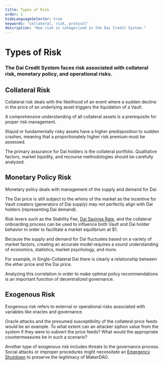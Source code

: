 ```yaml
---
title: Types of Risk
order: 3
hideLanguageSelector: true
keywords: "collateral, risk, protocol"
description: "How risk is categorized in the Dai Credit System."
---
```


# Types of Risk

### The Dai Credit System faces risk associated with collateral risk, monetary policy, and operational risks.

## Collateral Risk

Collateral risk deals with the likelihood of an event where a sudden decline in the price of an underlying asset triggers the liquidation of a Vault.

A comprehensive understanding of all collateral assets is a prerequisite for proper risk management.

Illiquid or fundamentally risky assets have a higher predisposition to sudden crashes, meaning that a proportionately higher risk premium must be assessed.

The primary assurance for Dai holders is the collateral portfolio. Qualitative factors, market liquidity, and recourse methodologies should be carefully analyzed.

## Monetary Policy Risk

Monetary policy deals with management of the supply and demand for Dai.

The Dai price is still subject to the whims of the market as the incentive for Vault creators (generators of Dai supply) may not perfectly align with Dai holders (representing Dai demand).

Risk levers such as the Stability Fee, [Dai Savings Rate](/learn/dai/dsr.mdx/), and the collateral onboarding process can be used to influence both Vault and Dai holder behavior in order to facilitate a market equilibrium at \$1.

Because the supply and demand for Dai fluctuates based on a variety of market factors, creating an accurate model requires a sound understanding of economics, statistics, market psychology, and more.

For example, in Single-Collateral Dai there is clearly a relationship between the ether price and the Dai price.

Analyzing this correlation in order to make optimal policy recommendations is an important function of decentralized governance.

## Exogenous Risk

Exogenous risk refers to external or operational risks associated with variables like oracles and governance.

Oracle attacks and the presumed susceptibility of the collateral price feeds would be an example. To what extent can an attacker siphon value from the system if they were to subvert the price feeds? What would the appropriate countermeasures be in such a scenario?

Another type of exogenous risk includes threats to the governance process. Social attacks or improper procedures might necessitate an [Emergency Shutdown](/learn/governance/emergency-shutdown.mdx/) to preserve the legitimacy of MakerDAO.
